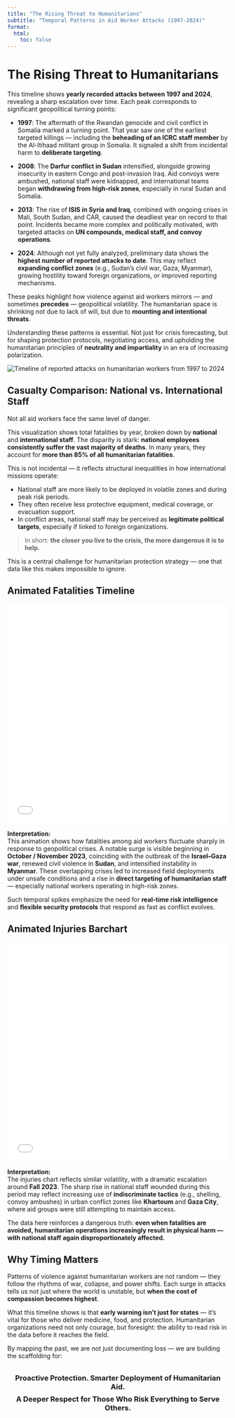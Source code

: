 ```yaml
---
title: "The Rising Threat to Humanitarians"
subtitle: "Temporal Patterns in Aid Worker Attacks (1997-2024)"
format: 
  html:
    toc: false
---
```


# The Rising Threat to Humanitarians

This timeline shows **yearly recorded attacks between 1997 and 2024**, revealing a sharp escalation over time. Each peak corresponds to significant geopolitical turning points:

-   **1997**: The aftermath of the Rwandan genocide and civil conflict in Somalia marked a turning point. That year saw one of the earliest targeted killings — including the **beheading of an ICRC staff member** by the Al-Itihaad militant group in Somalia. It signaled a shift from incidental harm to **deliberate targeting**.

-   **2008**: The **Darfur conflict in Sudan** intensified, alongside growing insecurity in eastern Congo and post-invasion Iraq. Aid convoys were ambushed, national staff were kidnapped, and international teams began **withdrawing from high-risk zones**, especially in rural Sudan and Somalia.

-   **2013**: The rise of **ISIS in Syria and Iraq**, combined with ongoing crises in Mali, South Sudan, and CAR, caused the deadliest year on record to that point. Incidents became more complex and politically motivated, with targeted attacks on **UN compounds, medical staff, and convoy operations**.

-   **2024**: Although not yet fully analyzed, preliminary data shows the **highest number of reported attacks to date**. This may reflect **expanding conflict zones** (e.g., Sudan’s civil war, Gaza, Myanmar), growing hostility toward foreign organizations, or improved reporting mechanisms.

These peaks highlight how violence against aid workers mirrors — and sometimes **precedes** — geopolitical volatility. The humanitarian space is shrinking not due to lack of will, but due to **mounting and intentional threats**.

Understanding these patterns is essential. Not just for crisis forecasting, but for shaping protection protocols, negotiating access, and upholding the humanitarian principles of **neutrality and impartiality** in an era of increasing polarization.

<img src="assets/introduction/timeline_attacks.png" alt="Timeline of reported attacks on humanitarian workers from 1997 to 2024"/>


## Casualty Comparison: National vs. International Staff

Not all aid workers face the same level of danger.

This visualization shows total fatalities by year, broken down by **national** and **international staff**. The disparity is stark: **national employees consistently suffer the vast majority of deaths**. In many years, they account for **more than 85% of all humanitarian fatalities**.

This is not incidental — it reflects structural inequalities in how international missions operate:

- National staff are more likely to be deployed in volatile zones and during peak risk periods.
- They often receive less protective equipment, medical coverage, or evacuation support.
- In conflict areas, national staff may be perceived as **legitimate political targets**, especially if linked to foreign organizations.

> In short: **the closer you live to the crisis, the more dangerous it is to help.**

This is a central challenge for humanitarian protection strategy — one that data like this makes impossible to ignore.

## Animated Fatalities Timeline

<iframe src="assets/introduction/timeline_fatalities_line.html" width="100%" height="500px" frameborder="0"></iframe>

**Interpretation:**  
This animation shows how fatalities among aid workers fluctuate sharply in response to geopolitical crises. A notable surge is visible beginning in **October / November 2023**, coinciding with the outbreak of the **Israel–Gaza war**, renewed civil violence in **Sudan**, and intensified instability in **Myanmar**. These overlapping crises led to increased field deployments under unsafe conditions and a rise in **direct targeting of humanitarian staff** — especially national workers operating in high-risk zones.

Such temporal spikes emphasize the need for **real-time risk intelligence** and **flexible security protocols** that respond as fast as conflict evolves.

## Animated Injuries Barchart

<iframe src="assets/introduction/timeline_wounded.html" width="100%" height="500px" frameborder="0"></iframe>

**Interpretation:**  
The injuries chart reflects similar volatility, with a dramatic escalation around **Fall 2023**. The sharp rise in national staff wounded during this period may reflect increasing use of **indiscriminate tactics** (e.g., shelling, convoy ambushes) in urban conflict zones like **Khartoum** and **Gaza City**, where aid groups were still attempting to maintain access.

The data here reinforces a dangerous truth: **even when fatalities are avoided, humanitarian operations increasingly result in physical harm — with national staff again disproportionately affected.**

## Why Timing Matters

Patterns of violence against humanitarian workers are not random — they follow the rhythms of war, collapse, and power shifts. Each surge in attacks tells us not just where the world is unstable, but **when the cost of compassion becomes highest**.

What this timeline shows is that **early warning isn’t just for states** — it's vital for those who deliver medicine, food, and protection. Humanitarian organizations need not only courage, but foresight: the ability to read risk in the data before it reaches the field.

By mapping the past, we are not just documenting loss — we are building the scaffolding for:

<div style="text-align: center; margin-top: 2rem; margin-bottom: 2rem;">
  <h3 style="margin-bottom: 0.5rem;">Proactive Protection. Smarter Deployment of Humanitarian Aid.</h3>
  <h3 style="margin-top: 0.5rem;">A Deeper Respect for Those Who Risk Everything to Serve Others.</h3>
</div>